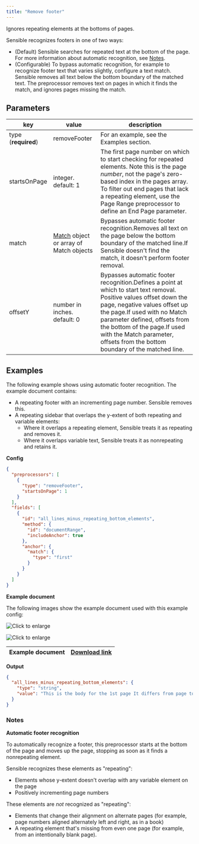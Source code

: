 ```yaml
---
title: "Remove footer"
---
```


Ignores repeating elements at the bottoms of pages.

Sensible recognizes footers in one of two ways:

* (Default) Sensible searches for repeated text at the bottom of the page. For more information about automatic recognition, see [Notes](/senseml-reference/preprocessors/remove-footer#notes).
* (Configurable) To bypass automatic recognition, for example to recognize footer text that varies slightly, configure a text match. Sensible removes all text below the bottom boundary of the matched text. The preprocessor removes text on pages in which it finds the match, and ignores pages missing the match.

## Parameters

| key                 | value                                                 | description                                                                                                                                                                                                                                                                                                                         |
| ------------------- | ----------------------------------------------------- | ----------------------------------------------------------------------------------------------------------------------------------------------------------------------------------------------------------------------------------------------------------------------------------------------------------------------------------- |
| type (**required**) | removeFooter                                          | For an example, see the Examples section.                                                                                                                                                                                                                                                                                           |
| startsOnPage        | integer. default: 1                                   | The first page number on which to start checking for repeated elements. Note this is the page _number_, not the page's zero-based index in the pages array. To filter out end pages that lack a repeating element, use the Page Range preprocessor to define an End Page parameter.                                                 |
| match               | [Match](/senseml-reference/field-query-object/match-object) object or array of Match objects | Bypasses automatic footer recognition.Removes all text on the page below the bottom boundary of the matched line.If Sensible doesn't find the match, it doesn't perform footer removal.                                                                                                                                             |
| offsetY             | number in inches. default: 0                          | Bypasses automatic footer recognition.Defines a point at which to start text removal. Positive values offset down the page, negative values offset up the page.If used with no Match parameter defined, offsets from the bottom of the page.If used with the Match parameter, offsets from the bottom boundary of the matched line. |

## Examples

The following example shows using automatic footer recognition. The example document contains:

* A repeating footer with an incrementing page number. Sensible removes this.
* A repeating sidebar that overlaps the y-extent of both repeating and variable elements:  
   * Where it overlaps a repeating element, Sensible treats it as repeating and removes it.  
   * Where it overlaps variable text, Sensible treats it as nonrepeating and retains it.

**Config**

```JSON JSON 
{
  "preprocessors": [
    {
      "type": "removeFooter",
      "startsOnPage": 1
    }
  ],
  "fields": [
    {
      "id": "all_lines_minus_repeating_bottom_elements",
      "method": {
        "id": "documentRange",
        "includeAnchor": true
      },
      "anchor": {
        "match": {
          "type": "first"
        }
      }
    }
  ]
}
```
**Example document**

The following images show the example document used with this example config:

![Click to enlarge](/images/remove_footer_1.png)

![Click to enlarge](/images/remove_footer_2.png)

| Example document | [Download link](https://raw.githubusercontent.com/sensible-hq/sensible-docs/main/readme-sync/assets/v0/pdfs/remove%5Ffooter.pdf) |
| ---------------- | -------------------------------------------------------------------------------------------------------------------------------- |

**Output**

```JSON JSON 
{
  "all_lines_minus_repeating_bottom_elements": {
    "type": "string",
    "value": "This is the body for the 1st page It differs from page to page. . do eiusmod tempor incididunt consectetur adipiscing elit do eiusmod tempor incididunt ut labore et dolore magna aliqua. Ut enim ad minim veniam, quis nostrud exercitation ullamco ullamco laboris nisi ut aliquip ex ea commodo consequat uis aute irure dolor in This is a reprehenderit repeating in voluptate velit esse cillum sidebar dolore eu fugiat nulla pariatur. This is the page 2 body. It varies from page to page. Lorem ipsum dolor sit amet. consectetur adipiscing elit. Excepteur sint occaecat cupidatat non proident. sunt in culpa qui officia deserunt mollit anim id est laborum. Sed ut perspiciatis unde omnis iste natus error sit voluptatem Accusantium. doloremque laudantium, totam rem aperiam, eaque ipsa quae ab This is a llo inventore veritatis et quasi repeating quasi architecto beatae vitae. dicta sunt explicabo. sidebar"
  }
}
```
### Notes

**Automatic footer recognition**

To automatically recognize a footer, this preprocessor starts at the bottom of the page and moves up the page, stopping as soon as it finds a nonrepeating element. 

Sensible recognizes these elements as "repeating":

* Elements whose y-extent doesn't overlap with any variable element on the page
* Positively incrementing page numbers

These elements are _not_ recognized as "repeating": 

* Elements that change their alignment on alternate pages (for example, page numbers aligned alternately left and right, as in a book)
* A repeating element that's missing from even one page (for example, from an intentionally blank page).